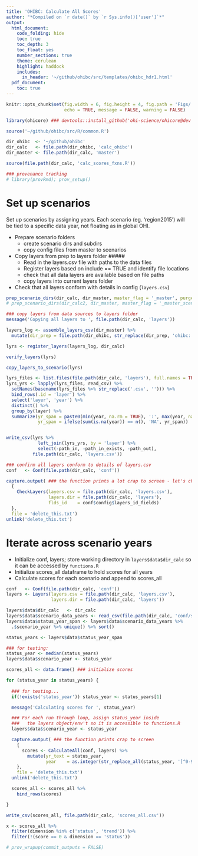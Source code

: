 ```yaml
---
title: 'OHIBC: Calculate All Scores'
author: "*Compiled on `r date()` by `r Sys.info()['user']`*"
output:
  html_document:
    code_folding: hide
    toc: true
    toc_depth: 3
    toc_float: yes
    number_sections: true
    theme: cerulean
    highlight: haddock
    includes:
      in_header: '~/github/ohibc/src/templates/ohibc_hdr1.html'
  pdf_document:
    toc: true
---
```


``` r

knitr::opts_chunk$set(fig.width = 6, fig.height = 4, fig.path = 'Figs/',
                      echo = TRUE, message = FALSE, warning = FALSE)

library(ohicore) ### devtools::install_github('ohi-science/ohicore@dev')

source('~/github/ohibc/src/R/common.R')

dir_ohibc  <- '~/github/ohibc'
dir_calc   <- file.path(dir_ohibc, 'calc_ohibc')
dir_master <- file.path(dir_calc, 'master')

source(file.path(dir_calc, 'calc_scores_fxns.R'))

### provenance tracking
# library(provRmd); prov_setup()

```


# Set up scenarios

Set up scenarios by assigning years.  Each scenario (eg. 'region2015') will be tied to a specific data year, not floating as in global OHI.

* Prepare scenario folders
  * create scenario dirs and subdirs
  * copy config files from master to scenarios
* Copy layers from prep to layers folder #####
  * Read in the layers.csv file with paths to the data files
  * Register layers based on include == TRUE and identify file locations
  * check that all data layers are available based on file paths
  * copy layers into current layers folder
* Check that all layers conform with details in config (`layers.csv`)

``` r

prep_scenario_dirs(dir_calc, dir_master, master_flag = '_master', purge = TRUE)
# prep_scenario_dirs(dir_calc2, dir_master, master_flag = '_master_scenario2', purge = TRUE)

### copy layers from data sources to layers folder
message('Copying all layers to ', file.path(dir_calc, 'layers'))

layers_log <- assemble_layers_csv(dir_master) %>%
  mutate(dir_prep = file.path(dir_ohibc, str_replace(dir_prep, 'ohibc:', '')))

lyrs <- register_layers(layers_log, dir_calc)

verify_layers(lyrs)

copy_layers_to_scenario(lyrs)

lyrs_files <- list.files(file.path(dir_calc, 'layers'), full.names = TRUE)
lyrs_yrs <- lapply(lyrs_files, read_csv) %>%
  setNames(basename(lyrs_files %>% str_replace('.csv', ''))) %>%
  bind_rows(.id = 'layer') %>%
  select('layer', 'year') %>%
  distinct() %>%
  group_by(layer) %>%
  summarize(yr_span = paste0(min(year, na.rm = TRUE), ':', max(year, na.rm = TRUE)),
            yr_span = ifelse(sum(is.na(year)) == n(), 'NA', yr_span))


write_csv(lyrs %>% 
            left_join(lyrs_yrs, by = 'layer') %>%
            select(-path_in, -path_in_exists, -path_out),
          file.path(dir_calc, 'layers.csv'))

### confirm all layers conform to details of layers.csv
conf   <- Conf(file.path(dir_calc, 'conf'))

capture.output( ### the function prints a lot crap to screen - let's change those to messages please!
  {
    CheckLayers(layers.csv = file.path(dir_calc, 'layers.csv'),
                layers.dir = file.path(dir_calc, 'layers'),
                flds_id    = conf$config$layers_id_fields)
  },
  file = 'delete_this.txt')
unlink('delete_this.txt')

```


# Iterate across scenario years

* Initialize conf, layers; store working directory in `layers$data$dir_calc` so it can be accessed by `functions.R`
* Initialize scores_all dataframe to hold scores for all years
* Calculate scores for each scenario and append to scores_all

``` r

conf   <- Conf(file.path(dir_calc, 'conf'))
layers <- Layers(layers.csv = file.path(dir_calc, 'layers.csv'),
                 layers.dir = file.path(dir_calc, 'layers'))

layers$data$dir_calc   <- dir_calc
layers$data$scenario_data_years <- read_csv(file.path(dir_calc, 'conf/scenario_data_years.csv'))
layers$data$status_year_span <- layers$data$scenario_data_years %>%
  .$scenario_year %>% unique() %>% sort()

status_years <- layers$data$status_year_span

### for testing:
status_year <- median(status_years)
layers$data$scenario_year <- status_year

```

``` r

scores_all <- data.frame() ### initialize scores

for (status_year in status_years) {
  
  ### for testing...
  if(!exists('status_year')) status_year <- status_years[1]

  message('Calculating scores for ', status_year)

  ### For each run through loop, assign status_year inside
  ###   the layers object/env't so it is accessible to functions.R
  layers$data$scenario_year <- status_year

  capture.output( ### the function prints crap to screen
    {
      scores <- CalculateAll(conf, layers) %>%
        mutate(yr_text = status_year,
               year    = as.integer(str_replace_all(status_year, '[^0-9]', '')))
    },
    file = 'delete_this.txt')
  unlink('delete_this.txt')

  scores_all <- scores_all %>%
    bind_rows(scores)

}

write_csv(scores_all, file.path(dir_calc, 'scores_all.csv'))

x <- scores_all %>%
  filter(dimension %in% c('status', 'trend')) %>%
  filter(!(score == 0 & dimension == 'status'))

```



``` r
# prov_wrapup(commit_outputs = FALSE)
```

